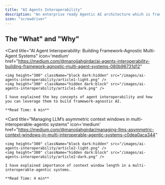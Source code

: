 ```yaml
---
title: "AI Agents Interoperability"
description: "An enterprise ready Agentic AI architecture which is framework and LLM Agnostic."
icon: "screwdriver"
---
```


## The "What" and "Why"

<CardGroup cols={2}>
  
  <Card
    title="AI Agent Interoperability: Building Framework-Agnostic Multi-Agent Systems"
    icon='medium'
    href="https://medium.com/@manojjahgirdar/ai-agents-interoperability-building-framework-agnostic-multi-agent-systems-080b96731d12"
  >
    <img height="300" className="block dark:hidden" src="/images/ai-agents-interoperability/article1-light.png" />
    <img height="300" className="hidden dark:block" src="/images/ai-agents-interoperability/article1-dark.png" />

    I have explained the key concepts of agent interoperability and how you can leverage them to build framework-agnostic AI.
    
    **Read Time: 6 min**

  </Card>

  <Card
    title="Managing LLM’s asymmetric context windows in multi-interoperable-agentic systems"
    icon='medium'
    href="https://medium.com/@manojjahgirdar/managing-llms-asymmetric-context-windows-in-multi-interoperable-agentic-systems-c0dea0aca344"
  >
    <img height="300" className="block dark:hidden" src="/images/ai-agents-interoperability/article2-light.png" />
    <img height="300" className="hidden dark:block" src="/images/ai-agents-interoperability/article2-dark.png" />

    I have explained importance of context window length in a multi-interoperable-agentic systems.
    
    **Read Time: 4 min**
  </Card>

</CardGroup>